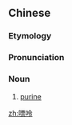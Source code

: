==Chinese==
{{zh-forms}}
{{zh-wp|zh|yue}}

===Etymology===
{{bor|zh|en|purine}}

===Pronunciation===
{{zh-pron
|m=嘌呤
|c=piu3 ling4
|cat=n
}}

===Noun===
{{zh-noun}}

# {{lb|zh|organic compound}} [[purine]]

[[zh:嘌呤]]